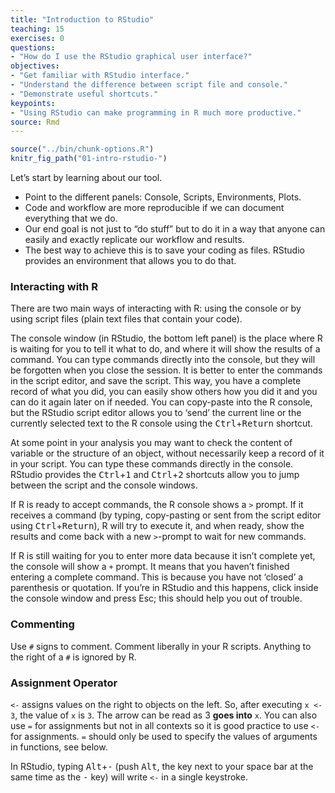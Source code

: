 ```yaml
---
title: "Introduction to RStudio"
teaching: 15
exercises: 0
questions:
- "How do I use the RStudio graphical user interface?"
objectives:
- "Get familiar with RStudio interface."
- "Understand the difference between script file and console."
- "Demonstrate useful shortcuts."
keypoints:
- "Using RStudio can make programming in R much more productive."
source: Rmd
---
```


```r
source("../bin/chunk-options.R")
knitr_fig_path("01-intro-rstudio-")
```

Let's start by learning about our tool.

* Point to the different panels: Console, Scripts, Environments, Plots.
* Code and workflow are more reproducible if we can document everything that we do.
* Our end goal is not just to "do stuff" but to do it in a way that anyone can
  easily and exactly replicate our workflow and results.
* The best way to achieve this is to save your coding as files. RStudio provides an
  environment that allows you to do that.

### Interacting with R

There are two main ways of interacting with R: using the console or by using
script files (plain text files that contain your code).

The console window (in RStudio, the bottom left panel) is the place where R is
waiting for you to tell it what to do, and where it will show the results of a
command.  You can type commands directly into the console, but they will be
forgotten when you close the session. It is better to enter the commands in the
script editor, and save the script. This way, you have a complete record of what
you did, you can easily show others how you did it and you can do it again later
on if needed. You can copy-paste into the R console, but the RStudio script
editor allows you to 'send' the current line or the currently selected text to
the R console using the <kbd>Ctrl</kbd>+<kbd>Return</kbd> shortcut.

At some point in your analysis you may want to check the content of variable or
the structure of an object, without necessarily keep a record of it in your
script. You can type these commands directly in the console. RStudio provides
the <kbd>Ctrl</kbd>+<kbd>1</kbd> and <kbd>Ctrl</kbd>+<kbd>2</kbd> shortcuts allow you to jump between the script and the
console windows.

If R is ready to accept commands, the R console shows a `>` prompt. If it
receives a command (by typing, copy-pasting or sent from the script editor using
<kbd>Ctrl</kbd>+<kbd>Return</kbd>), R will try to execute it, and when ready, show the results and
come back with a new `>`-prompt to wait for new commands.

If R is still waiting for you to enter more data because it isn't complete yet,
the console will show a `+` prompt. It means that you haven't finished entering
a complete command. This is because you have not 'closed' a parenthesis or
quotation. If you're in RStudio and this happens, click inside the console
window and press <kdb>Esc</kdb>; this should help you out of trouble.

### Commenting

Use `#` signs to comment. Comment liberally in your R scripts. Anything to the
right of a `#` is ignored by R.

### Assignment Operator

`<-` assigns values on the right to objects on
the left. So, after executing `x <- 3`, the value of `x` is `3`. The arrow can
be read as 3 **goes into** `x`.  You can also use `=` for assignments but not in
all contexts so it is good practice to use `<-` for assignments. `=` should only
be used to specify the values of arguments in functions, see below.

In RStudio, typing <kbd>Alt</kbd>+<kbd>-</kbd> (push <kbd>Alt</kbd>, the key next to your space bar at the
same time as the <kbd>-</kbd> key) will write `<-` in a single keystroke.
